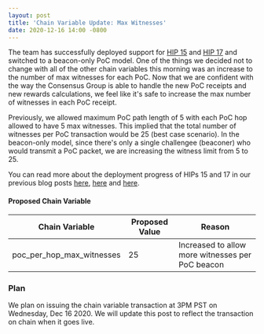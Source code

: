 ```yaml
---
layout: post
title: 'Chain Variable Update: Max Witnesses'
date: 2020-12-16 14:00 -0800
---
```


The team has successfully deployed support for
[HIP 15](https://github.com/helium/HIP/blob/master/0015-beaconing-rewards.md) and
[HIP 17](https://github.com/helium/HIP/blob/master/0017-hex-density-based-transmit-reward-scaling.md)
and switched to a beacon-only PoC model. One of the things we decided not to change with all of the
other chain variables this morning was an increase to the number of max witnesses for each PoC. Now
that we are confident with the way the Consensus Group is able to handle the new PoC receipts and
new rewards calculations, we feel like it's safe to increase the max number of witnesses in each PoC
receipt.

<!--truncate-->

Previously, we allowed maximum PoC path length of 5 with each PoC hop allowed to have 5 max
witnesses. This implied that the total number of witnesses per PoC transaction would be 25 (best
case scenario). In the beacon-only model, since there's only a single challengee (beaconer) who
would transmit a PoC packet, we are increasing the witness limit from 5 to 25.

You can read more about the deployment progress of HIPs 15 and 17 in our previous blog posts
[here](https://engineering.helium.com/2020/12/09/blockchain-release-hip-17.html),
[here](https://engineering.helium.com/2020/12/14/blockchain-release-hip-17-bugfixes.html) and
[here](https://engineering.helium.com/2020/12/15/blockchain-release-hip-17-additional-bugfixes.html).

#### Proposed Chain Variable

| Chain Variable            | Proposed Value | Reason                                           |
| ------------------------- | -------------- | ------------------------------------------------ |
| poc_per_hop_max_witnesses | 25             | Increased to allow more witnesses per PoC beacon |

### Plan

We plan on issuing the chain variable transaction at 3PM PST on Wednesday, Dec 16 2020. We will
update this post to reflect the transaction on chain when it goes live.
